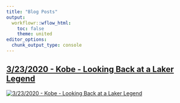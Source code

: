 ---
title: "Blog Posts"
output:
  workflowr::wflow_html:
    toc: false
    theme: united
editor_options:
  chunk_output_type: console
---


<div class = "row">

## [3/23/2020 - Kobe - Looking Back at a Laker Legend](20200414-Kobe---Looking-Back-at-a-Laker-Legend.html)

</div>

<div class = "row">
<div class = "col-md-6">

[![3/23/2020 - Kobe - Looking Back at a Laker Legend](assets/20200414/Kobe Bryant Picture.jpg)](20200414-Kobe---Looking-Back-at-a-Laker-Legend.html)

</div>
</div>

